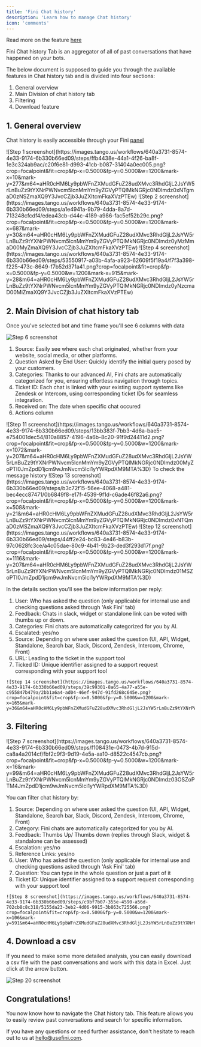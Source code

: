```yaml
---
title: 'Fini Chat history'
description: 'Learn how to manage Chat history'
icon: 'comments'
---
```


<Tip>Read more on the feature [here](https://www.usefini.com/post/chat-history-feature-overview)</Tip>

<Card title="Chat history" icon="book" href="https://app.usefini.com/dashboard/history">
  Fini Chat history Tab is an aggregator of all of past conversations that have happened on your bots. 
</Card>

The below document is supposed to guide you through the available features in Chat history tab and is divided into four sections:
1. General overview
2. Main Division of chat history tab
3. Filtering
4. Download feature


## **1. General overview**

Chat history is easily accessible through your Fini [panel](https://app.usefini.com/dashboard/history)

<Steps>
  <Step title="Open Chat history tab">
  ![Step 1 screenshot](https://images.tango.us/workflows/640a3731-8574-4e33-9174-6b330b66ed09/steps/ffb4438e-44a1-4f26-ba8f-1e3c324ab9ac/c20f6e81-d993-41cb-b087-31404a0ec005.png?crop=focalpoint&fit=crop&fp-x=0.5000&fp-y=0.5000&w=1200&mark-x=10&mark-y=277&m64=aHR0cHM6Ly9pbWFnZXMudGFuZ28udXMvc3RhdGljL2JsYW5rLnBuZz9tYXNrPWNvcm5lcnMmYm9yZGVyPTQlMkNGRjc0NDImdz0xNTgmaD0zNSZmaXQ9Y3JvcCZjb3JuZXItcmFkaXVzPTEw)
  </Step>
  <Step title="Select bot for which you want to see past conversations">
  ![Step 2 screenshot](https://images.tango.us/workflows/640a3731-8574-4e33-9174-6b330b66ed09/steps/a1e4941a-9b79-4dda-8a7d-713248cfcdf4/edea43cb-d44c-4189-a986-fac5ef52b29c.png?crop=focalpoint&fit=crop&fp-x=0.5000&fp-y=0.5000&w=1200&mark-x=687&mark-y=30&m64=aHR0cHM6Ly9pbWFnZXMudGFuZ28udXMvc3RhdGljL2JsYW5rLnBuZz9tYXNrPWNvcm5lcnMmYm9yZGVyPTQlMkNGRjc0NDImdz0yMzMmaD00MyZmaXQ9Y3JvcCZjb3JuZXItcmFkaXVzPTEw)
  </Step>
  <Step title="Select time frame for which you wish to see the past conversations">
  ![Step 4 screenshot](https://images.tango.us/workflows/640a3731-8574-4e33-9174-6b330b66ed09/steps/53550917-a03b-4afa-a923-62609f5f19a4/f7f3a398-f225-473c-8649-f7b52d371a41.png?crop=focalpoint&fit=crop&fp-x=0.5000&fp-y=0.5000&w=1200&mark-x=915&mark-y=28&m64=aHR0cHM6Ly9pbWFnZXMudGFuZ28udXMvc3RhdGljL2JsYW5rLnBuZz9tYXNrPWNvcm5lcnMmYm9yZGVyPTQlMkNGRjc0NDImdz0yNzcmaD00MiZmaXQ9Y3JvcCZjb3JuZXItcmFkaXVzPTEw)
  </Step>
</Steps>


## **2. Main Division of chat history tab**

Once you've selected bot and time frame you'll see 6 columns with data

![Step 6 screenshot](https://images.tango.us/workflows/640a3731-8574-4e33-9174-6b330b66ed09/steps/07945408-167b-4295-8f24-109979dd7d8d/45ecb9ea-4494-4417-aae2-041d2205a4b6.png?crop=focalpoint&fit=crop&fp-x=0.5722&fp-y=0.5194&fp-z=1.1600&w=1200&mark-x=11&mark-y=47&m64=aHR0cHM6Ly9pbWFnZXMudGFuZ28udXMvc3RhdGljL2JsYW5rLnBuZz9tYXNrPWNvcm5lcnMmYm9yZGVyPTYlMkNGRjc0NDImdz0xMTg3Jmg9NzI0JmZpdD1jcm9wJmNvcm5lci1yYWRpdXM9MTA%3D)

 1. Source: Easily see where each chat originated, whether from your website, social media, or other platforms.
 2. Question Asked by End User: Quickly identify the initial query posed by your customers.
 3. Categories: Thanks to our advanced AI, Fini chats are automatically categorized for you, ensuring effortless navigation through topics.
 4. Ticket ID: Each chat is linked with your existing support systems like Zendesk or Intercom, using corresponding ticket IDs for seamless integration.
 5. Received on: The date when specific chat occured
 6. Actions column

<Steps>
  <Step title="Click on View">
  ![Step 11 screenshot](https://images.tango.us/workflows/640a3731-8574-4e33-9174-6b330b66ed09/steps/13bb383f-7bb3-4d6a-bae5-e754001dec54/810a8857-4196-4a6b-8c20-91f9d24411d2.png?crop=focalpoint&fit=crop&fp-x=0.5000&fp-y=0.5000&w=1200&mark-x=1072&mark-y=207&m64=aHR0cHM6Ly9pbWFnZXMudGFuZ28udXMvc3RhdGljL2JsYW5rLnBuZz9tYXNrPWNvcm5lcnMmYm9yZGVyPTQlMkNGRjc0NDImdz00MyZoPTI0JmZpdD1jcm9wJmNvcm5lci1yYWRpdXM9MTA%3D)
  To check the message history 
  ![Step 13 screenshot](https://images.tango.us/workflows/640a3731-8574-4e33-9174-6b330b66ed09/steps/b3c72f15-56ee-4068-a481-bec4ecc87471/0b6849f8-e17f-4539-9f1d-c6ade46f82a6.png?crop=focalpoint&fit=crop&fp-x=0.5000&fp-y=0.5000&w=1200&mark-x=508&mark-y=21&m64=aHR0cHM6Ly9pbWFnZXMudGFuZ28udXMvc3RhdGljL2JsYW5rLnBuZz9tYXNrPWNvcm5lcnMmYm9yZGVyPTQlMkNGRjc0NDImdz0xNTQmaD0zMSZmaXQ9Y3JvcCZjb3JuZXItcmFkaXVzPTEw)
  </Step>
  <Step title="Click on Details">
  ![Step 12 screenshot](https://images.tango.us/workflows/640a3731-8574-4e33-9174-6b330b66ed09/steps/44ff2e24-bc83-4e46-b83b-97c0628fc3ce/a4c05dae-80c9-4b41-9b23-ded3f293d17f.png?crop=focalpoint&fit=crop&fp-x=0.5000&fp-y=0.5000&w=1200&mark-x=1116&mark-y=207&m64=aHR0cHM6Ly9pbWFnZXMudGFuZ28udXMvc3RhdGljL2JsYW5rLnBuZz9tYXNrPWNvcm5lcnMmYm9yZGVyPTQlMkNGRjc0NDImdz01MSZoPTI0JmZpdD1jcm9wJmNvcm5lci1yYWRpdXM9MTA%3D)

  In the details section you'll see the below information per reply:

  1. User: Who has asked the question (only applicable for internal use and checking questions asked through 'Ask Fini' tab)
  2. Feedback: Chats in slack, widget or standalone link can be voted with thumbs up or down.
  3. Categories: Fini chats are automatically categorized for you by AI.
  4. Escalated: yes/no
  5. Source: Depending on where user asked the question (UI, API, Widget, Standalone, Search bar, Slack, Discord, Zendesk, Intercom, Chrome, Front)
  6. URL: Leading to the ticket in the support tool
  7. Ticked ID: Unique identifier assigned to a support request corresponding with your support tool

    ![Step 14 screenshot](https://images.tango.us/workflows/640a3731-8574-4e33-9174-6b330b66ed09/steps/39c99301-8a65-4a77-a55e-c955847b479a/2bb1a6a4-ad04-46ef-947d-91fd268c645e.png?crop=focalpoint&fit=crop&fp-x=0.5000&fp-y=0.5000&w=1200&mark-x=165&mark-y=36&m64=aHR0cHM6Ly9pbWFnZXMudGFuZ28udXMvc3RhdGljL2JsYW5rLnBuZz9tYXNrPWNvcm5lcnMmYm9yZGVyPTQlMkNGRjc0NDImdz0xMTImaD0zNiZmaXQ9Y3JvcCZjb3JuZXItcmFkaXVzPTEw)
  </Step>
</Steps>

## **3. Filtering**

<Steps>
  <Step title="Click on Filter">
  ![Step 7 screenshot](https://images.tango.us/workflows/640a3731-8574-4e33-9174-6b330b66ed09/steps/f108431e-0473-4b7d-915d-ca8a4a2014cf/fbf2c9f3-9d19-4e5a-aa10-d8522c4547cb.png?crop=focalpoint&fit=crop&fp-x=0.5000&fp-y=0.5000&w=1200&mark-x=16&mark-y=99&m64=aHR0cHM6Ly9pbWFnZXMudGFuZ28udXMvc3RhdGljL2JsYW5rLnBuZz9tYXNrPWNvcm5lcnMmYm9yZGVyPTQlMkNGRjc0NDImdz03OSZoPTM4JmZpdD1jcm9wJmNvcm5lci1yYWRpdXM9MTA%3D)

  You can filter chat history by:

  1. Source: Depending on where user asked the question (UI, API, Widget, Standalone, Search bar, Slack, Discord, Zendesk, Intercom, Chrome, Front)
  2. Category: Fini chats are automatically categorized for you by AI.
  3. Feedback: Thumbs Up/ Thumbs down (replies through Slack, widget & standalone can be assessed)
  4. Escalation: yes/no
  5. Reference Links: yes/no
  6. User: Who has asked the question (only applicable for internal use and checking questions asked through 'Ask Fini' tab) 
  7. Question: You can type in the whole question or just a part of it
  8. Ticket ID: Unique identifier assigned to a support request corresponding with your support tool

    ![Step 8 screenshot](https://images.tango.us/workflows/640a3731-8574-4e33-9174-6b330b66ed09/steps/c9bf7b07-355e-4590-a56d-702cb8c8c318/5155da23-3eb2-4d06-9915-3b863c725566.png?crop=focalpoint&fit=crop&fp-x=0.5000&fp-y=0.5000&w=1200&mark-x=106&mark-y=591&m64=aHR0cHM6Ly9pbWFnZXMudGFuZ28udXMvc3RhdGljL2JsYW5rLnBuZz9tYXNrPWNvcm5lcnMmYm9yZGVyPTQlMkNGRjc0NDImdz05NjImaD0xNzgmZml0PWNyb3AmY29ybmVyLXJhZGl1cz0xMA%3D%3D)
  </Step>
</Steps>

## **4. Download a csv**
If you need to make some more detailed analysis, you can easily download a csv file with the past conversations and work with this data in Excel. Just click at the arrow button.

![Step 20 screenshot](https://images.tango.us/workflows/640a3731-8574-4e33-9174-6b330b66ed09/steps/845f2d31-7ae0-4d37-a641-877497267780/55727298-6478-4825-9d0b-eadc0e0a9584.png?crop=focalpoint&fit=crop&fp-x=0.5000&fp-y=0.5000&w=1200&mark-x=1161&mark-y=120&m64=aHR0cHM6Ly9pbWFnZXMudGFuZ28udXMvc3RhdGljL2JsYW5rLnBuZz9tYXNrPWNvcm5lcnMmYm9yZGVyPTQlMkNGRjc0NDImdz0yNiZoPTI2JmZpdD1jcm9wJmNvcm5lci1yYWRpdXM9MTA%3D)

## **Congratulations!**
You now know how to navigate the Chat history tab. This feature allows you to easily review past conversations and search for specific information.

If you have any questions or need further assistance, don't hesitate to reach out to us at hello@usefini.com. 
